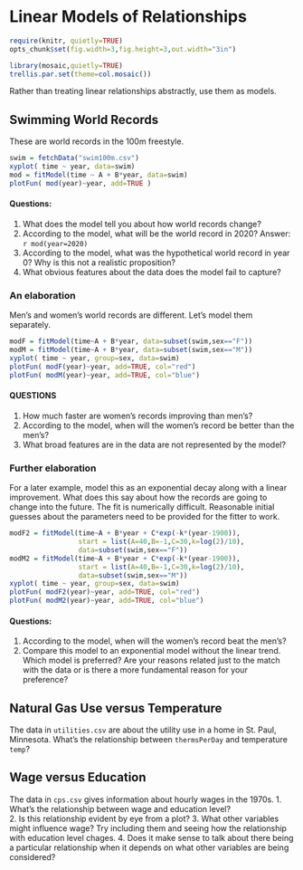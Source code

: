 Linear Models of Relationships
========================================================

```r
require(knitr, quietly=TRUE)
opts_chunk$set(fig.width=3,fig.height=3,out.width="3in")
```

```r
library(mosaic,quietly=TRUE)
trellis.par.set(theme=col.mosaic())
```
Rather than treating linear relationships abstractly, use them as models.

## Swimming World Records
These are world records in the 100m freestyle.
```r
swim = fetchData("swim100m.csv")
xyplot( time ~ year, data=swim)
mod = fitModel(time ~ A + B*year, data=swim)
plotFun( mod(year)~year, add=TRUE )
```

#### Questions:
1. What does the model tell you about how world records change?\
2. According to the model, what will be the world record in 2020? Answer: `r mod(year=2020)`
2. According to the model, what was the hypothetical world record in year 0?  Why is this not a realistic proposition?
2. What obvious features about the data does the model fail to capture?

### An elaboration
Men's and women's world records are different.  Let's model them separately.
```r
modF = fitModel(time~A + B*year, data=subset(swim,sex=="F"))
modM = fitModel(time~A + B*year, data=subset(swim,sex=="M"))
xyplot( time ~ year, group=sex, data=swim)
plotFun( modF(year)~year, add=TRUE, col="red")
plotFun( modM(year)~year, add=TRUE, col="blue")
```

#### QUESTIONS
1. How much faster are women's records improving than men's?
2. According to the model, when will the women's record be better than the men's?
3. What broad features are in the data are not represented by the model?

### Further elaboration

For a later example, model this as an exponential decay along with a linear improvement.  What does this say about how the records are going to change into the future.  The fit is numerically difficult.  Reasonable initial guesses about the parameters need to be provided for the fitter to work.
```r
modF2 = fitModel(time~A + B*year + C*exp(-k*(year-1900)), 
                 start = list(A=40,B=-1,C=30,k=log(2)/10),
                 data=subset(swim,sex=="F"))
modM2 = fitModel(time~A + B*year + C*exp(-k*(year-1900)), 
                 start = list(A=40,B=-1,C=30,k=log(2)/10),
                 data=subset(swim,sex=="M"))
xyplot( time ~ year, group=sex, data=swim)
plotFun( modF2(year)~year, add=TRUE, col="red")
plotFun( modM2(year)~year, add=TRUE, col="blue")
```

#### Questions:
1. According to the model, when will the women's record beat the men's?
2. Compare this model to an exponential model without the linear trend.  Which model is preferred?  Are your reasons related just to the match with the data or is there a more fundamental reason for your preference?

## Natural Gas Use versus Temperature

The data in ```utilities.csv``` are about the utility use in a home in St. Paul, Minnesota.  What's the relationship between ```thermsPerDay``` and temperature ```temp```?

## Wage versus Education

The data in ```cps.csv``` gives information about hourly wages in the 1970s.  1. What's the relationship between wage and education level?  
2. Is this relationship evident by eye from a plot?
3. What other variables might influence wage? Try including them and seeing how the relationship with education level chages.
4. Does it make sense to talk about there being a particular relationship when it depends on what other variables are being considered? 